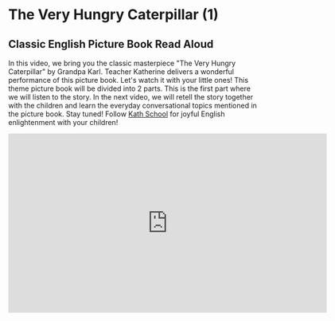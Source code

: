 # The Very Hungry Caterpillar (1)

## Classic English Picture Book Read Aloud

In this video, we bring you the classic masterpiece "The Very Hungry Caterpillar" by Grandpa Karl.
Teacher Katherine delivers a wonderful performance of this picture book. Let's watch it with your little ones!
This theme picture book will be divided into 2 parts. This is the first part where we will listen to the story. In the next video, we will retell the story together with the children and learn the everyday conversational topics mentioned in the picture book. Stay tuned!
Follow [Kath School](https://space.bilibili.com/20797715) for joyful English enlightenment with your children!

<iframe
  src="https://player.bilibili.com/player.html?bvid=BV1Ts4y1r7rQ&cid=1&page=1"
  scrolling="no"
  border="0"
  frameborder="no"
  framespacing="0"
  allowfullscreen="true"
  width="640"
  height="360"
></iframe>
